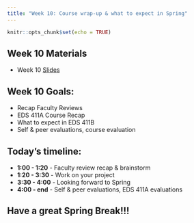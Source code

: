 ```yaml
---
title: "Week 10: Course wrap-up & what to expect in Spring"
---
```


```r
knitr::opts_chunk$set(echo = TRUE)
```

## Week 10 Materials

-   Week 10 [Slides](https://docs.google.com/presentation/d/e/2PACX-1vQyFY3I5Kn5E1VsSoLqVV3JwikK9WR_8DBV8Sj7_i0lKMCkGHvOWlqsm29uUmpi_n8HUrlIJ7WFRRyu/pub?start=false&loop=false&delayms=3000)

## Week 10 Goals:

- Recap Faculty Reviews
- EDS 411A Course Recap
- What to expect in EDS 411B
- Self & peer evaluations, course evaluation

## Today's timeline:

- **1:00 - 1:20** - Faculty review recap & brainstorm
- **1:20 - 3:30** - Work on your project
- **3:30 - 4:00** - Looking forward to Spring
- **4:00 - end** - Self & peer evaluations, EDS 411A evaluations

## Have a great Spring Break!!!

